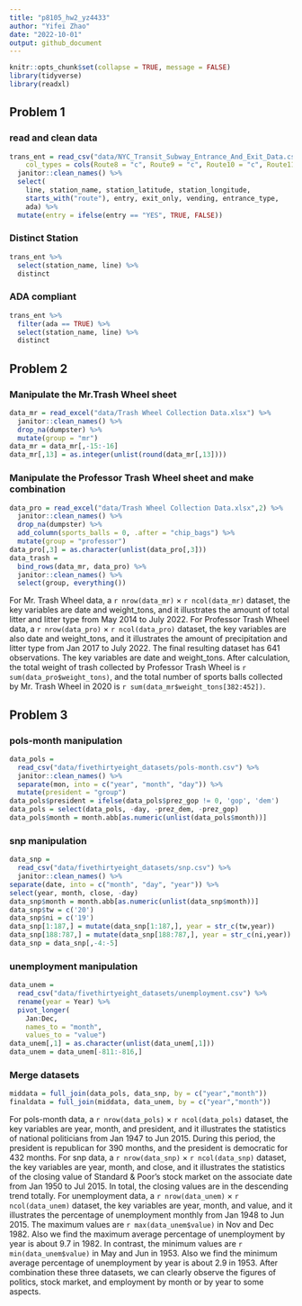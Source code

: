 ```yaml
---
title: "p8105_hw2_yz4433"
author: "Yifei Zhao"
date: "2022-10-01"
output: github_document
---
```


```r
knitr::opts_chunk$set(collapse = TRUE, message = FALSE)
library(tidyverse)
library(readxl)
```

## Problem 1
### read and clean data
```r
trans_ent = read_csv("data/NYC_Transit_Subway_Entrance_And_Exit_Data.csv",
    col_types = cols(Route8 = "c", Route9 = "c", Route10 = "c", Route11 = "c")) %>% 
  janitor::clean_names() %>% 
  select(
    line, station_name, station_latitude, station_longitude, 
    starts_with("route"), entry, exit_only, vending, entrance_type, 
    ada) %>% 
  mutate(entry = ifelse(entry == "YES", TRUE, FALSE))
```

### Distinct Station
```r
trans_ent %>% 
  select(station_name, line) %>% 
  distinct
```

### ADA compliant
```r
trans_ent %>% 
  filter(ada == TRUE) %>% 
  select(station_name, line) %>% 
  distinct
```

## Problem 2
### Manipulate the Mr.Trash Wheel sheet
```r
data_mr = read_excel("data/Trash Wheel Collection Data.xlsx") %>% 
  janitor::clean_names() %>% 
  drop_na(dumpster) %>% 
  mutate(group = "mr")
data_mr = data_mr[,-15:-16]
data_mr[,13] = as.integer(unlist(round(data_mr[,13])))
```

### Manipulate the Professor Trash Wheel sheet and make combination
```r
data_pro = read_excel("data/Trash Wheel Collection Data.xlsx",2) %>% 
  janitor::clean_names() %>% 
  drop_na(dumpster) %>% 
  add_column(sports_balls = 0, .after = "chip_bags") %>% 
  mutate(group = "professor")
data_pro[,3] = as.character(unlist(data_pro[,3]))
data_trash =
  bind_rows(data_mr, data_pro) %>%
  janitor::clean_names() %>%
  select(group, everything())
```
For Mr. Trash Wheel data, a `r nrow(data_mr)` $\times$ `r ncol(data_mr)` dataset, the key variables are date and weight_tons, and it illustrates the amount of total litter and litter type from May 2014 to July 2022. For Professor Trash Wheel data, a `r nrow(data_pro)` $\times$ `r ncol(data_pro)` dataset, the key variables are also date and weight_tons, and it illustrates the amount of  precipitation and litter type from Jan 2017 to July 2022. The final resulting dataset has 641 observations. The key variables are date and weight_tons. After calculation, the total weight of trash collected by Professor Trash Wheel is `r sum(data_pro$weight_tons)`, and the total number of sports balls collected by Mr. Trash Wheel in 2020 is `r sum(data_mr$weight_tons[382:452])`.

## Problem 3
### pols-month manipulation
```r
data_pols = 
  read_csv("data/fivethirtyeight_datasets/pols-month.csv") %>%
  janitor::clean_names() %>% 
  separate(mon, into = c("year", "month", "day")) %>%
  mutate(president = "group")
data_pols$president = ifelse(data_pols$prez_gop != 0, 'gop', 'dem') 
data_pols = select(data_pols, -day, -prez_dem, -prez_gop)
data_pols$month = month.abb[as.numeric(unlist(data_pols$month))]
```

### snp manipulation
```r
data_snp = 
  read_csv("data/fivethirtyeight_datasets/snp.csv") %>% 
  janitor::clean_names() %>% 
separate(date, into = c("month", "day", "year")) %>%
select(year, month, close, -day)
data_snp$month = month.abb[as.numeric(unlist(data_snp$month))]
data_snp$tw = c('20')
data_snp$ni = c('19')
data_snp[1:187,] = mutate(data_snp[1:187,], year = str_c(tw,year))
data_snp[188:787,] = mutate(data_snp[188:787,], year = str_c(ni,year))
data_snp = data_snp[,-4:-5]
```

### unemployment manipulation
```r
data_unem = 
  read_csv("data/fivethirtyeight_datasets/unemployment.csv") %>%
  rename(year = Year) %>% 
  pivot_longer(
    Jan:Dec,
    names_to = "month", 
    values_to = "value")
data_unem[,1] = as.character(unlist(data_unem[,1]))
data_unem = data_unem[-811:-816,]
```

### Merge datasets
```r
middata = full_join(data_pols, data_snp, by = c("year","month"))
finaldata = full_join(middata, data_unem, by = c("year","month"))
```
For pols-month data, a `r nrow(data_pols)` $\times$ `r ncol(data_pols)` dataset, the key variables are year, month, and president, and it illustrates the statistics of national politicians from Jan 1947 to Jun 2015. During this period, the president is republican for 390 months, and the president is democratic for 432 months. For snp data, a `r nrow(data_snp)` $\times$ `r ncol(data_snp)` dataset, the key variables are year, month, and close, and it illustrates the statistics of the closing value of Standard & Poor’s stock market on the associate date from Jan 1950 to Jul 2015. In total, the closing values are in the descending trend  totally. For unemployment data, a `r nrow(data_unem)` $\times$ `r ncol(data_unem)` dataset, the key variables are year, month, and value, and it illustrates the percentage of unemployment monthly from Jan 1948 to Jun 2015. The maximum values are `r max(data_unem$value)` in Nov and Dec 1982. Also we find the maximum average percentage of unemployment by year is about 9.7 in 1982. In contrast, the minimum values are `r min(data_unem$value)` in May and Jun in 1953. Also we find the minimum average percentage of unemployment by year is about 2.9 in 1953. After combination these three datasets, we can clearly observe the figures of politics, stock market, and employment by month or by year to some aspects.